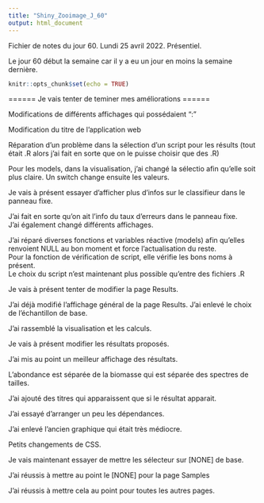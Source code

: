 ```yaml
---
title: "Shiny_Zooimage_J_60"
output: html_document
---
```


Fichier de notes du jour 60. Lundi 25 avril 2022. Présentiel. \

Le jour 60 début la semaine car il y a eu un jour en moins la semaine dernière. \

```r
knitr::opts_chunk$set(echo = TRUE)
```

====== Je vais tenter de teminer mes améliorations ====== \

Modifications de différents affichages qui possédaient ":" \

Modification du titre de l'application web \

Réparation d'un problème dans la sélection d'un script pour les résults (tout était .R alors j'ai fait en sorte que on le puisse choisir que des .R) \

Pour les models, dans la visualisation, j'ai changé la sélectio afin qu'elle soit plus claire. Un switch change ensuite les valeurs. \

Je vais à présent essayer d'afficher plus d'infos sur le classifieur dans le panneau fixe. \

J'ai fait en sorte qu'on ait l'info du taux d'erreurs dans le panneau fixe. \
J'ai également changé différents affichages. \

J'ai réparé diverses fonctions et variables réactive (models) afin qu'elles renvoient NULL au bon moment et force l'actualisation du reste. \
Pour la fonction de vérification de script, elle vérifie les bons noms à présent. \
Le choix du script n'est maintenant plus possible qu'entre des fichiers .R \

Je vais à présent tenter de modifier la page Results. \

J'ai déjà modifié l'affichage général de la page Results. J'ai enlevé le choix de l'échantillon de base. \

J'ai rassemblé la visualisation et les calculs. \

Je vais à présent modifier les résultats proposés. \

J'ai mis au point un meilleur affichage des résultats. \

L'abondance est séparée de la biomasse qui est séparée des spectres de tailles. \

J'ai ajouté des titres qui apparaissent que si le résultat apparait. \

J'ai essayé d'arranger un peu les dépendances. \

J'ai enlevé l'ancien graphique qui était très médiocre. \

Petits changements de CSS. \


Je vais maintenant essayer de mettre les sélecteur sur [NONE] de base. \

J'ai réussis à mettre au point le [NONE] pour la page Samples \

J'ai réussis à mettre cela au point pour toutes les autres pages. \
